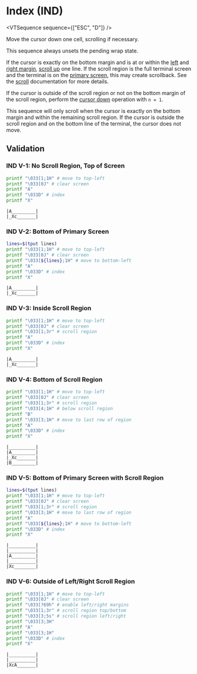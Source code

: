 
# Index (IND)

<VTSequence sequence={["ESC", "D"]} />

Move the cursor down one cell, scrolling if necessary.

This sequence always unsets the pending wrap state.

If the cursor is exactly on the bottom margin and is at or within the
[left](#TODO) and [right margin](#TODO), [scroll up](#TODO) one line.
If the scroll region is the full terminal screen and the terminal is on
the [primary screen](#TODO), this may create scrollback. See the
[scroll](#TODO) documentation for more details.

If the cursor is outside of the scroll region or not on the bottom
margin of the scroll region, perform the [cursor down](/vt/cud) operation with
`n = 1`.

This sequence will only scroll when the cursor is exactly on the bottom
margin and within the remaining scroll region. If the cursor is outside
the scroll region and on the bottom line of the terminal, the cursor
does not move.

## Validation

### IND V-1: No Scroll Region, Top of Screen

```bash
printf "\033[1;1H" # move to top-left
printf "\033[0J" # clear screen
printf "A"
printf "\033D" # index
printf "X"
```

```
|A_________|
|_Xc_______|
```

### IND V-2: Bottom of Primary Screen

```bash
lines=$(tput lines)
printf "\033[1;1H" # move to top-left
printf "\033[0J" # clear screen
printf "\033[${lines};1H" # move to bottom-left
printf "A"
printf "\033D" # index
printf "X"
```

```
|A_________|
|_Xc_______|
```

### IND V-3: Inside Scroll Region

```bash
printf "\033[1;1H" # move to top-left
printf "\033[0J" # clear screen
printf "\033[1;3r" # scroll region
printf "A"
printf "\033D" # index
printf "X"
```

```
|A_________|
|_Xc_______|
```

### IND V-4: Bottom of Scroll Region

```bash
printf "\033[1;1H" # move to top-left
printf "\033[0J" # clear screen
printf "\033[1;3r" # scroll region
printf "\033[4;1H" # below scroll region
printf "B"
printf "\033[3;1H" # move to last row of region
printf "A"
printf "\033D" # index
printf "X"
```

```
|__________|
|A_________|
|_Xc_______|
|B_________|
```

### IND V-5: Bottom of Primary Screen with Scroll Region

```bash
lines=$(tput lines)
printf "\033[1;1H" # move to top-left
printf "\033[0J" # clear screen
printf "\033[1;3r" # scroll region
printf "\033[3;1H" # move to last row of region
printf "A"
printf "\033[${lines};1H" # move to bottom-left
printf "\033D" # index
printf "X"
```

```
|__________|
|__________|
|A_________|
|__________|
|Xc________|
```

### IND V-6: Outside of Left/Right Scroll Region

```bash
printf "\033[1;1H" # move to top-left
printf "\033[0J" # clear screen
printf "\033[?69h" # enable left/right margins
printf "\033[1;3r" # scroll region top/bottom
printf "\033[3;5s" # scroll region left/right
printf "\033[3;3H"
printf "A"
printf "\033[3;1H"
printf "\033D" # index
printf "X"
```

```
|__________|
|__________|
|XcA_______|
```
